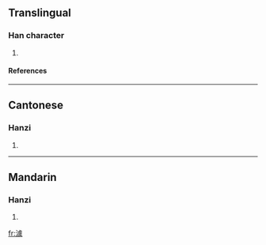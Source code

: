 ==Translingual==
===Han character===
{{Han char|rn=85|rad=水|as=13|sn=16|four=3113<sub>2</sub>|canj=水卜心人 (EYPO)}}
# {{defn|Han|sort=水13}}
====References====
{{Han ref|kx=0654.120|dkj=18433|dj=1064.100|hdz=31755.020|uh=6FBD|ud=28605|bh=E9F2|bd=59890}}

----
==Cantonese==
===Hanzi===
{{yue-hanzi|jyut=|y=geui3, geui6}}
# {{defn|Cantonese}}

----
==Mandarin==
===Hanzi===
{{cmn-hanzi|pin=[[jù]] ([[ju4]])|wg=chü<sup>4</sup>}}
# {{defn|Mandarin}}

[[fr:澽]]